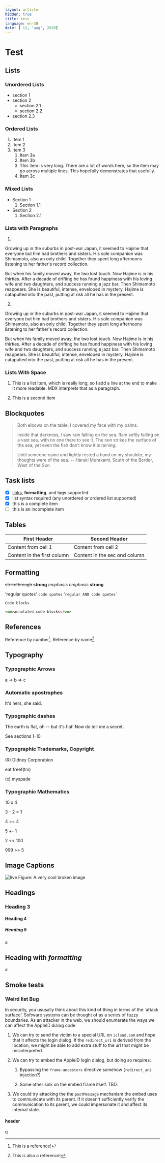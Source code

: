 ---
layout: article
hidden: true
title: test
language: en-GB
date: [ 12, 'aug', 2020]
---

# Test

## Lists

### Unordered Lists

* section 1
* section 2
  * section 2.1
  * section 2.2
* section 2.3

### Ordered Lists

1. Item 1
1. Item 2
1. Item 3
   1. Item 3a
   1. Item 3b
   1. This item is very long. There are a lot of words here, so the item may go across multiple lines. This hopefully demonstrates that usefully.
   1. Item 3c

### Mixed Lists

* Section 1
  1. Section 1.1
* Section 2
  1. Section 2.1

### Lists with Paragraphs

1. 
  Growing up in the suburbs in post-war Japan, it seemed to Hajime that everyone but him had brothers and sisters. His sole companion was Shimamoto, also an only child. Together they spent long afternoons listening to her father's record collection.

  But when his family moved away, the two lost touch. Now Hajime is in his thirties. After a decade of drifting he has found happiness with his loving wife and two daughters, and success running a jazz bar. Then Shimamoto reappears. She is beautiful, intense, enveloped in mystery. Hajime is catapulted into the past, putting at risk all he has in the present.

2. 
  Growing up in the suburbs in post-war Japan, it seemed to Hajime that everyone but him had brothers and sisters. His sole companion was Shimamoto, also an only child. Together they spent long afternoons listening to her father's record collection.

  But when his family moved away, the two lost touch. Now Hajime is in his thirties. After a decade of drifting he has found happiness with his loving wife and two daughters, and success running a jazz bar. Then Shimamoto reappears. She is beautiful, intense, enveloped in mystery. Hajime is catapulted into the past, putting at risk all he has in the present.

### Lists With Space
1. This is a list item, which is really long, so I add a line at the end to make it more readable. MDX interprets that as a paragraph.

2. This is a second item

## Blockquotes

> Both elbows on the table, I covered my face with my palms.
>
> Inside that darkness, I saw rain falling on the sea. Rain softly falling on a vast sea, with no one there to see it. The rain strikes the surface of the sea, yet even the fish don’t know it is raining.
>
> Until someone came and lightly rested a hand on my shoulder, my thoughts were of the sea.
-- Haruki Murakami, South of the Border, West of the Sun

## Task lists

- [x] [links](), **formatting**, and <del>tags</del> supported
- [x] list syntax required (any unordered or ordered list supported)
- [x] this is a complete item
- [ ] this is an incomplete item

## Tables

First Header | Second Header
------------ | -------------
Content from cell 1 | Content from cell 2
Content in the first column | Content in the sec ond column

## Formatting

~~strikethrough~~ **strong** *emphasis* _emphasis_ __strong__

'regular quotes' `code quotes` '`regular AND code quotes`'

```
Code blocks
```

```HTML
<em>annotated code blocks</em>
```

## References

Reference by number[^1]. Reference by name[^note-1]

[^1]: This is a reference!
[^note-1]: This is also a reference!

## Typography

### Typographic Arrows

a -> b => c

### Automatic apostrophes

It's hers, she said. 

### Typographic dashes

The earth is flat, oh -- but it's flat! Now do tell me a secret.

See sections 1-10

### Typographic Trademarks, Copyright

(R) Didney Corporabion

eat freef(tm)

(c) myspade

### Typographic Mathematics

10 x 4

3 - 2 = 1

4 >= 4

5 +- 1

2 << 100

999 >> 5

## Image Captions

![live]()
Figure: A very cool broken image

## Headings
### Heading 3
#### Heading 4
##### Heading 5

a

## Heading with *formatting*

a

## Smoke tests

### Weird list Bug

In security, you ususally think about this kind of thing in terms of the 'attack surface'. Software systems can be thought of as a series of fuzzy boundaries. As an attacker in the web, we should enumerate the ways we can affect the AppleID dialog code:


1. We can try to send the victim to a special URL on `icloud.com` and hope that it affects the login dialog. If the `redirect_uri` is derived from the location, we might be able to add extra stuff to the url that might be misinterpreted.

2. We can try to embed the AppleID login dialog, but doing so requires:

    1. Bypassing the `frame-ancestors` directive somehow (`redirect_uri` injection?)

    2. Some other sink on the embed frame itself. TBD.

3. We could try attacking the the `postMessage` mechanism the embed uses to communicate with its parent. If it doesn't sufficiently verify the communication to its parent, we could impersonate it and affect its internal state.

#### header

q


[^2]: https://www.youtube.com/watch?v=77nYiyLItUE

